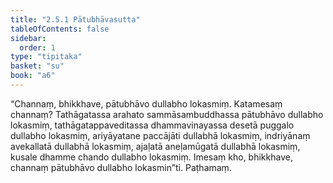 ```yaml
---
title: "2.5.1 Pātubhāvasutta"
tableOfContents: false
sidebar:
  order: 1
type: "tipitaka"
basket: "su"
book: "a6"
---
```



<DynamicBreadcrumb />

<Division number="96" book="a6" bookNo="16" page="384">

<Paragraph number="714" book="a6">
“Channaṃ, bhikkhave, pātubhāvo dullabho lokasmiṃ. Katamesaṃ channaṃ? Tathāgatassa arahato sammāsambuddhassa pātubhāvo dullabho lokasmiṃ, tathāgatappaveditassa dhammavinayassa desetā puggalo dullabho lokasmiṃ, ariyāyatane paccājāti dullabhā lokasmiṃ, indriyānaṃ avekallatā dullabhā lokasmiṃ, ajaḷatā aneḷamūgatā dullabhā lokasmiṃ, kusale dhamme chando dullabho lokasmiṃ. Imesaṃ kho, bhikkhave, channaṃ pātubhāvo dullabho lokasmin”ti.

</Paragraph>
</Division>

<Paragraph number="715" type="center" book="a6">
Paṭhamaṃ.
</Paragraph>